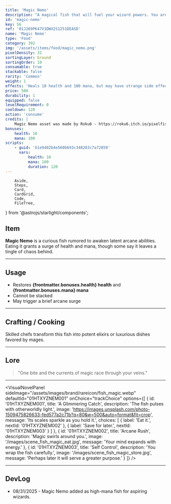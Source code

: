 ```yaml
---
title: 'Magic Nemo'
description: "A magical fish that will fuel your wizard powers. You are now a harry wizard, be careful of pots."
id: 'magic-nemo'
key: 56
ref: '01J269PK47V1DWX2S1251DEASD'
name: 'Magic Nemo'
type: 'Food'
category: 392
img: '/assets/items/food/magic_nemo.png'
pixelDensity: 32
sortingLayer: Ground
sortingOrder: 10
consumable: true
stackable: false
rarity: 'Common'
weight: 1
effects: 'Heals 10 health and 100 mana, but may have strange side effects.'
price: 500
durability: 1
equipped: false
levelRequirement: 0
cooldown: 120
action: 'consume'
credits: |
    Magic Nemo asset was made by Roku6 - https://roku6.itch.io/pixelfishes
bonuses:
    health: 10
    mana: 100
scripts:
    - guid: 'b1e9402b4e560b693c348283c7a72859'
      vars:
          health: 10
          mana: 100
          duration: 120
---
```




        Aside,
        Steps,
        Card,
        CardGrid,
        Code,
        FileTree,
} from '@astrojs/starlight/components';


## Item

**Magic Nemo** is a curious fish rumored to awaken latent arcane abilities. Eating it grants a surge of health and mana, though some say it leaves a tingle of chaos behind.

---

<ItemDBPanel data={frontmatter} />

## Usage

- Restores **{frontmatter.bonuses.health} health** and **{frontmatter.bonuses.mana} mana**
- Cannot be stacked
- May trigger a brief arcane surge

---

## Crafting / Cooking

Skilled chefs transform this fish into potent elixirs or luxurious dishes favored by mages.

---

## Lore

> "One bite and the currents of magic race through your veins."

---

<VisualNovelPanel
  sideImage="/assets/images/brand/rareicon/fish_magic.webp"
  defaultId="01HTXYZNEM001"
  onChoice="trackChoice"
  options={[
    {
      id: '01HTXYZNEM001',
      title: 'A Glimmering Catch',
      description: 'The fish pulses with otherworldly light.',
      image: 'https://images.unsplash.com/photo-1509475826633-fed577a2c71b?q=80&w=500&auto=format&fit=crop',
      message: 'Its scales sparkle as you hold it.',
      choices: [
        { label: 'Eat it.', nextId: '01HTXYZNEM002' },
        { label: 'Save for later.', nextId: '01HTXYZNEM003' }
      ]
    },
    {
      id: '01HTXYZNEM002',
      title: 'Arcane Rush',
      description: 'Magic swirls around you.',
      image: '/images/scene_fish_magic_eat.jpg',
      message: 'Your mind expands with energy.'
    },
    {
      id: '01HTXYZNEM003',
      title: 'Self Control',
      description: 'You wrap the fish carefully.',
      image: '/images/scene_fish_magic_store.jpg',
      message: 'Perhaps later it will serve a greater purpose.'
    }
  ]}
/>

<Adsense />

---

## DevLog

- 08/31/2025 - Magic Nemo added as high-mana fish for aspiring wizards.
